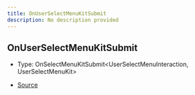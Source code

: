 ```yaml
---
title: OnUserSelectMenuKitSubmit
description: No description provided
---
```


## OnUserSelectMenuKitSubmit

- Type: OnSelectMenuKitSubmit\<UserSelectMenuInteraction, UserSelectMenuKit>

- [Source](https://github.com/underctrl-io/commandkit/blob/e7997746676c2b18be64230c918cb998973d18b5/packages/commandkit/src/components/v1/select-menu/UserSelectMenuKit.ts#L20)